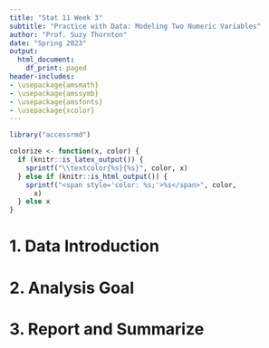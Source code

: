 ```yaml
---
title: "Stat 11 Week 3"
subtitle: "Practice with Data: Modeling Two Numeric Variables" 
author: "Prof. Suzy Thornton"
date: "Spring 2023"
output:
  html_document:
    df_print: paged
header-includes:
- \usepackage{amsmath}
- \usepackage{amssymb}
- \usepackage{amsfonts}
- \usepackage{xcolor}
---
```


```r
library("accessrmd")

colorize <- function(x, color) {
  if (knitr::is_latex_output()) {
    sprintf("\\textcolor{%s}{%s}", color, x)
  } else if (knitr::is_html_output()) {
    sprintf("<span style='color: %s;'>%s</span>", color,
      x)
  } else x
}

```




# 1. Data Introduction 


# 2. Analysis Goal  


# 3. Report and Summarize 



